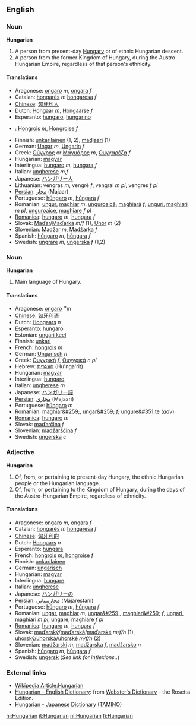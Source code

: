 ==English==
=== Noun ===
'''Hungarian'''
#A person from present-day [[Hungary]] or of ethnic Hungarian descent.
# A person from the former Kingdom of Hungary, during the Austro-Hungarian Empire, regardless of that person's ethnicity.

====Translations====

*Aragonese: [[ongaro]] ''m'', [[ongara]] ''f''
*Catalan: [[hongarès]] ''m'' [[hongaresa]] ''f''
*[[Chinese]]: [[匈牙利人]]
*Dutch: [[Hongaar]] ''m'', [[Hongaarse]] ''f''
*Esperanto: [[hungaro]], [[hungarino]]
*{{fr}}: [[Hongrois]] ''m'', [[Hongroise]] ''f''
*Finnish: [[unkarilainen]] (1, 2), [[madjaari]] (1)
*German: [[Ungar]] ''m'', [[Ungarin]] ''f''
*Greek: [[Ούγγρος]] or [[Μαγυάρος]] ''m'', [[Ουγγαρέζα]] ''f''
*Hungarian: [[magyar]]
*Interlingua: [[hungaro]] ''m'', [[hungara]] ''f''
*Italian: [[ungherese]] ''m'',''f''
*Japanese: [[ハンガリー人]]
*Lithuanian: vengras ''m'', vengrė ''f'', vengrai ''m pl'', vengrės ''f pl''
*[[Persian]]: [[مجار]] (Majaar)
*Portuguese: [[húngaro]] ''m'', [[húngara]] ''f''
*Romanian: [[ungur]], [[maghiar]] ''m'', [[unguroaică]], [[maghiară]] ''f'', [[unguri]], [[maghiari]] ''m pl'', [[unguroaice]], [[maghiare]] ''f pl''
*[[Romanica]]: [[hungaro]] ''m'', [[hungara]] ''f''
*Slovak: [[Maďar]]/[[Maďarka]] ''m/f'' (1), [[Uhor]] ''m'' (2)
*Slovenian: [[Madžar]] ''m'', [[Madžarka]] ''f''
*Spanish: [[húngaro]] ''m'', [[húngara]] ''f''
*Swedish: [[ungrare]] ''m'', [[ungerska]] ''f'' (1,2)

=== Noun ===
'''Hungarian'''
#Main language of Hungary.

====Translations====
*Aragonese: [[ongaro]] ''m
*[[Chinese]]: [[匈牙利语]]
*Dutch: [[Hongaars]] ''n''
*Esperanto: [[hungaro]]
*Estonian: [[ungari keel]]
*Finnish: [[unkari]]
*French: [[hongrois]] ''m''
*German: [[Ungarisch]] ''n''
*Greek: [[Ουγγρική]] ''f'', [[Ουγγρικά]] ''n pl''
*Hebrew: [[הונגרית]] (Hu'nga'rit)
*Hungarian: [[magyar]]
*Interlingua: [[hungaro]]
*Italian: [[ungherese]] ''m''
*Japanese: [[ハンガリー語]]
*[[Persian]]: [[مجاري]] (Majaari)
*Portuguese: [[húngaro]] ''m''
*Romanian: [[maghiar&#259;]], [[ungar&#259;]] ''f''; [[ungure&#351;te]] (''adv'')
*[[Romanica]]: [[hungaro]] ''m''
*Slovak: [[maďarčina]] ''f''
*Slovenian: [[madžarščina]] ''f''
*Swedish: [[ungerska]] ''c''

=== Adjective ===
'''Hungarian'''
#Of, from, or pertaining to present-day Hungary, the ethnic Hungarian people or the Hungarian language.
#Of, from, or pertaining to the Kingdom of Hungary, during the days of the Austro-Hungarian Empire, regardless of ethnicity.

====Translations====
*Aragonese: [[ongaro]] ''m'', [[ongara]] ''f''
*Catalan: [[hongarès]] ''m'' [[hongaresa]] ''f''
*[[Chinese]]: [[匈牙利的]]
*Dutch: [[Hongaars]] ''n''
*Esperanto: [[hungara]]
*French: [[hongrois]] ''m'', [[hongroise]] ''f''
*Finnish: [[unkarilainen]]
*German: [[ungarisch]]
*Hungarian: [[magyar]]
*Interlingua: [[hungare]]
*Italian: [[ungherese]]
*Japanese: [[ハンガリー]]の
*[[Persian]]: [[مجارستاني]] (Majarestani)
*Portuguese: [[húngaro]] ''m'', [[húngara]] ''f''
*Romanian: [[ungar]], [[maghiar]] ''m'', [[ungar&#259;]], [[maghiar&#259;]] ''f'', [[ungari]], [[maghiari]] ''m pl'', [[ungare]], [[maghiare]] ''f pl''
*[[Romanica]]: [[hungaro]] ''m'', [[hungara]] ''f''
*Slovak: [[maďarský]]/[[maďarská]]/[[maďarské]] ''m/f/n'' (1), [[uhorský]]/[[uhorská]]/[[uhorské]] ''m/f/n'' (2)
*Slovenian: [[madžarski]] ''m'', [[madžarska]] ''f'', [[madžarsko]] ''n''
*Spanish: [[húngaro]] ''m'', [[húngara]] ''f''
*Swedish: [[ungersk]] (''See link for inflexions..'')

=== External links ===
{{interwiktionary|code=hu}}
*[http://en.wikipedia.org/wiki/Hungarian_language Wikipedia Article:Hungarian]
*[http://www.websters-online-dictionary.org/definition/Hungarian-english/ Hungarian - English Dictionary]: from [http://www.websters-online-dictionary.org/ Webster's Dictionary] - the Rosetta Edition.
*[http://www.japanmagyarszotar.hu/ Hungarian - Japanese Dictionary (TAMINO)]

[[hi:Hungarian]]
[[it:Hungarian]]
[[nl:Hungarian]]
[[fi:Hungarian]]